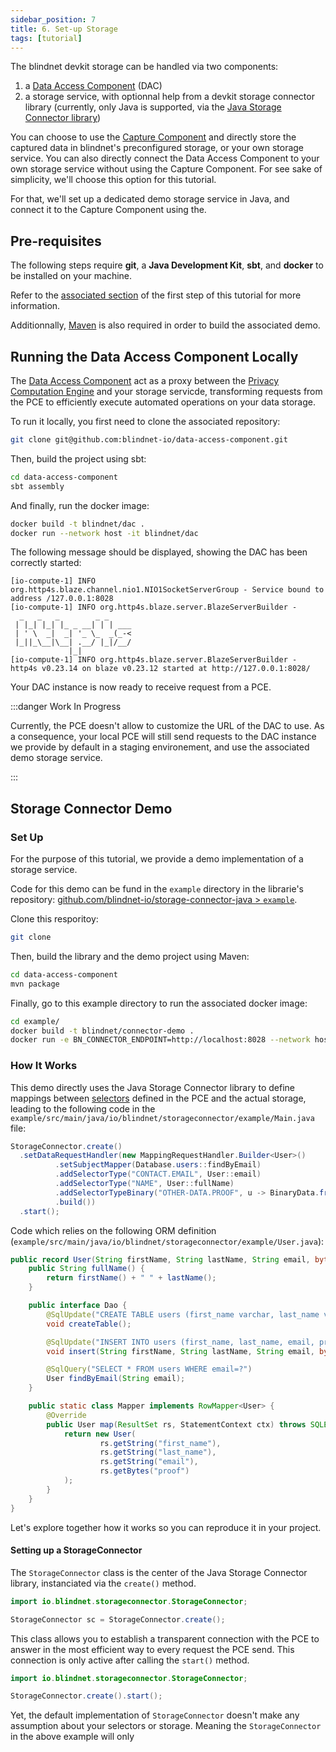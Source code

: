 ```yaml
---
sidebar_position: 7
title: 6. Set-up Storage
tags: [tutorial]
---
```


The blindnet devkit storage can be handled via two components:

1. a [Data Access Component](/docs/storage/data-access) (DAC)
2. a storage service, with optionnal help from a devkit storage connector library (currently, only Java is supported, via the  [Java Storage Connector library](https://github.com/blindnet-io/storage-connector-java))

You can choose to use the [Capture Component](/docs/data-capture) and directly store the captured data in blindnet's preconfigured storage, or your own storage service. You can also directly connect the Data Access Component to your own storage service without using the Capture Component. For see sake of simplicity, we'll choose this option for this tutorial.

For that, we'll set up a dedicated demo storage service in Java, and connect it to the Capture Component using the.

## Pre-requisites

The following steps require **git**, a **Java Development Kit**, **sbt**, and **docker** to be installed on your machine.

Refer to the [associated section](http://localhost:3000/docs/tutorials/intro/PCE-set-up#pre-requisites) of the first step of this tutorial for more information.

Additionnally, [Maven](https://maven.apache.org/install.html) is also required in order to build the associated demo.


## Running the Data Access Component Locally

The [Data Access Component](/docs/storage/data-access) act as a proxy between the  [Privacy Computation Engine](/docs/computation) and your storage servicde, transforming requests from the PCE to efficiently execute automated operations on your data storage.

To run it locally, you first need to clone the associated repository:

```bash
git clone git@github.com:blindnet-io/data-access-component.git
```

Then, build the project using sbt:

```bash
cd data-access-component
sbt assembly
```

And finally, run the docker image:

```bash
docker build -t blindnet/dac .
docker run --network host -it blindnet/dac
```

The following message should be displayed, showing the DAC has been correctly started:

```text
[io-compute-1] INFO org.http4s.blaze.channel.nio1.NIO1SocketServerGroup - Service bound to address /127.0.0.1:8028
[io-compute-1] INFO org.http4s.blaze.server.BlazeServerBuilder - 
  _   _   _        _ _
 | |_| |_| |_ _ __| | | ___
 | ' \  _|  _| '_ \_  _(_-<
 |_||_\__|\__| .__/ |_|/__/
             |_|
[io-compute-1] INFO org.http4s.blaze.server.BlazeServerBuilder - http4s v0.23.14 on blaze v0.23.12 started at http://127.0.0.1:8028/
```

Your DAC instance is now ready to receive request from a PCE.

:::danger Work In Progress

Currently, the PCE doesn't allow to customize the URL of the DAC to use. As a consequence, your local PCE will still send requests to the DAC instance we provide by default in a staging environement, and use the associated demo storage service.

:::

## Storage Connector Demo

### Set Up

For the purpose of this tutorial, we provide a demo implementation of a storage service.

Code for this demo can be fund in the `example` directory in the librarie's repository: [github.com/blindnet-io/storage-connector-java > `example`](https://github.com/blindnet-io/storage-connector-java/tree/develop/example).

Clone this resporitoy:

```bash
git clone
```

Then, build the library and the demo project using Maven:

```bash
cd data-access-component
mvn package
```

Finally, go to this example directory to run the associated docker image:

```bash
cd example/
docker build -t blindnet/connector-demo .
docker run -e BN_CONNECTOR_ENDPOINT=http://localhost:8028 --network host -it blindnet/connector-demo
```

### How It Works

This demo directly uses the Java Storage Connector library to define mappings between [selectors](/docs/computation/configuration#selectors) defined in the PCE and the actual storage, leading to the following code in the `example/src/main/java/io/blindnet/storageconnector/example/Main.java` file:

```java
StorageConnector.create()
  .setDataRequestHandler(new MappingRequestHandler.Builder<User>()
          .setSubjectMapper(Database.users::findByEmail)
          .addSelectorType("CONTACT.EMAIL", User::email)
          .addSelectorType("NAME", User::fullName)
          .addSelectorTypeBinary("OTHER-DATA.PROOF", u -> BinaryData.fromArray(u.proof()))
          .build())
  .start();
```

Code which relies on the following ORM definition (`example/src/main/java/io/blindnet/storageconnector/example/User.java`):

```java
public record User(String firstName, String lastName, String email, byte[] proof) {
    public String fullName() {
        return firstName() + " " + lastName();
    }

    public interface Dao {
        @SqlUpdate("CREATE TABLE users (first_name varchar, last_name varchar, email varchar, proof varbinary)")
        void createTable();

        @SqlUpdate("INSERT INTO users (first_name, last_name, email, proof) VALUES (?, ?, ?, ?)")
        void insert(String firstName, String lastName, String email, byte[] proof);

        @SqlQuery("SELECT * FROM users WHERE email=?")
        User findByEmail(String email);
    }

    public static class Mapper implements RowMapper<User> {
        @Override
        public User map(ResultSet rs, StatementContext ctx) throws SQLException {
            return new User(
                    rs.getString("first_name"),
                    rs.getString("last_name"),
                    rs.getString("email"),
                    rs.getBytes("proof")
            );
        }
    }
}
```

Let's explore together how it works so you can reproduce it in your project.

#### Setting up a StorageConnector

The `StorageConnector` class is the center of the Java Storage Connector library, instanciated via the `create()` method.

```java
import io.blindnet.storageconnector.StorageConnector;

StorageConnector sc = StorageConnector.create();
```

This class allows you to establish a transparent connection with the PCE to answer in the most efficient way to every request the PCE send.
This connection is only active after calling the `start()` method.

```java
import io.blindnet.storageconnector.StorageConnector;

StorageConnector.create().start();
```

Yet, the default implementation of `StorageConnector` doesn't make any assumption about your selectors or storage.
Meaning the `StorageConnector` in the above example will only




